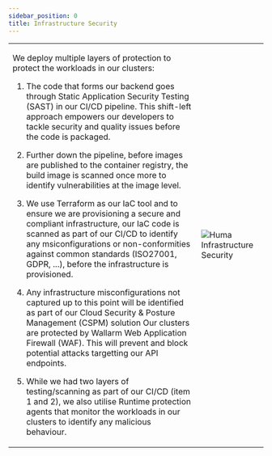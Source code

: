 ```yaml
---
sidebar_position: 0
title: Infrastructure Security
---
```



<table style={{ border: 0 }}>
<tr style={{ border: 0 }}>
<td style={{ width: "63%" , border:0 }}>
<div>

We deploy multiple layers of protection to protect the workloads in our clusters: 

1. The code that forms our backend goes through Static Application Security Testing (SAST) in our CI/CD pipeline. This shift-left approach empowers our developers to tackle security and quality issues before the code is packaged.

2. Further down the pipeline, before images are published to the container registry, the build image is scanned once more to identify vulnerabilities at the image level.

3. We use Terraform as our IaC tool and to ensure we are provisioning a secure and compliant infrastructure, our IaC code is scanned as part of our CI/CD to identify any msiconfigurations or non-conformities against common standards (ISO27001, GDPR, ...), before the infrastructure is provisioned.

4. Any infrastructure misconfigurations not captured up to this point will be identified as part of our Cloud Security & Posture Management (CSPM) solution
Our clusters are protected by Wallarm Web Application Firewall (WAF). This will prevent and block potential attacks targetting our API endpoints.

5. While we had two layers of testing/scanning as part of our CI/CD (item 1 and 2), we also utilise Runtime protection agents that monitor the workloads in our clusters to identify any malicious behaviour.

</div></td>
<td style={{ width: "36%" , border: 0 }}>

![Huma Infrastructure Security](../assets/infrastructure-security-huma.png)
</td>
</tr>
</table>